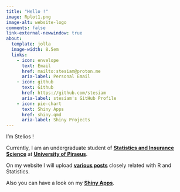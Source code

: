 ```yaml
---
title: "Hello !"
image: Rplot1.png
image-alt: website-logo
comments: false
link-external-newwindow: true
about:
  template: jolla
  image-width: 8.5em
  links:
    - icon: envelope
      text: Email
      href: mailto:stesiam@proton.me
      aria-label: Personal Email
    - icon: github
      text: Github
      href: https://github.com/stesiam
      aria-label: stesiam's GitHub Profile
    - icon: pie-chart
      text: Shiny Apps
      href: shiny.qmd
      aria-label: Shiny Projects
---
```

I'm Stelios !

Currently, I am an undergraduate student of **[Statistics and Insurance Science](https://www.unipi.gr/unipi/en/sta-home-en.html)** at **[University of Piraeus](https://www.unipi.gr/unipi/en/)**.

On my website I will upload **[various posts](posts.html)** closely related with R and Statistics.

Also you can have a look on my **[Shiny Apps](shiny.qmd)**.